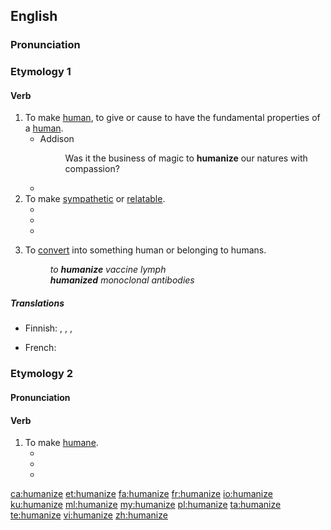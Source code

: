 ==English==

===Pronunciation===
{{rfp|lang=en}}

===Etymology 1===
{{suffix|human|ize|lang=en}}

====Verb====
{{en-verb|humaniz}}

# To make [[human]], to give or cause to have the fundamental properties of a [[human]].
#* Addison
#*: Was it the business of magic to '''humanize''' our natures with compassion?
#* {{quote-book|year=1963|author={{w|Margery Allingham}}|title={{w|The China Governess}}
|chapter=5|url=http://openlibrary.org/works/OL2004261W
|passage=A waiter brought his aperitif, which was a small scotch and soda, and as he sipped it gratefully he sighed.<br> &nbsp; &nbsp;‘Civilized,’ he said to Mr. Campion. ‘'''Humanizing'''.’ […] ‘Cigars and summer days and women in big hats with swansdown face-powder, that's what it reminds me of.’}}
# To make [[sympathetic]] or [[relatable]].
#* {{quote-book|passage=I think they would try to '''humanize''' the worst villains in history out of their fear that the audience might not like the central character.|author=Robert J. Emery|year=2000|page=267|title=The directors: in their own words|volume=2}}
#* {{quote-journal|passage=The Oscar-winning film The Iron Lady '''humanised''' Thatcher.|title=Margaret Thatcher: Let's hear it for the Iron Lady, comedy's greatest straight man|newspaper=The Independent|url=http://www.independent.co.uk/arts-entertainment/tv/features/margaret-thatcher-lets-hear-it-for-the-iron-lady-comedys-greatest-straight-man-8100027.html|date=01-09-2012}}
#* {{quote-book|page=40-41|passage=Like the three ceremonial functions based on the Constitutions, these informal chief of state activities emphasize the president's role as the leader of the nation, but many of them also serve to '''humanize''' the president and symbolically bridge the gap between the president and the people.|title=The Powers of the Presidency|author=CQ Press|year=2012}}
# {{label|en|medicine}} To [[convert]] into something human or belonging to humans.
#: ''to '''humanize''' vaccine lymph''
#: '''''humanized''' monoclonal antibodies''

=====Translations=====
{{trans-top|to make human}}
* Finnish: {{qualifier|transitive}} {{t|fi|inhimillistää}}, {{t|fi|humaanistaa}}, {{qualifier|intransitive}} {{t|fi|inhimillistyä}}, {{t|fi|humaanistua}}
{{trans-mid}}
* French: {{t+|fr|humaniser}}
{{trans-bottom}}

===Etymology 2===
{{suffix|humane|ize|lang=en}}

====Pronunciation====
{{rfp|lang=en}}

====Verb====
{{en-verb|humaniz}}

# To make [[humane]].
#* {{quote-book|passage=In China, as in India, Buddhism '''humanized''' the government and the people. It was a Chinese Emperor, Ming-Ti (a.d. 58-76), converted to Buddhism that abolished the penalty of death.|title=The making of the state|page=102|year=1932|author=Mariadas Ruthnaswamy}}
#* {{quote-book|passage=And consequently he '''humanized''' the company. He instituted excellent employee benefits.|title=Lightning in the Sun: A History of Florida Power Corporation, 1899-1974|page=154|year=1974|author=Al Parsons}}
#* {{quote-book|passage=Some leftists believed that Cardenas '''humanized''' the government and harmonized its workings with the needs of the common people at the same time that peasant and worker activists placed demands on the political system.|page=145|title=Revolution and Ideology: Images of the Mexican Revolution in the United States|author=John A. Britton|year=1995}}

[[ca:humanize]]
[[et:humanize]]
[[fa:humanize]]
[[fr:humanize]]
[[io:humanize]]
[[ku:humanize]]
[[ml:humanize]]
[[my:humanize]]
[[pl:humanize]]
[[ta:humanize]]
[[te:humanize]]
[[vi:humanize]]
[[zh:humanize]]